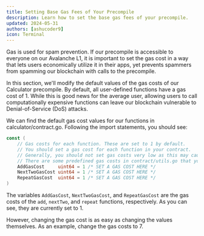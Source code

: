 ```yaml
---
title: Setting Base Gas Fees of Your Precompile
description: Learn how to set the base gas fees of your precompile.
updated: 2024-05-31
authors: [ashucoder9]
icon: Terminal
---
```


Gas is used for spam prevention. If our precompile is accessible to everyone on our Avalanche L1, it is important to set the gas cost in a way that lets users economically utilize it in their apps, yet prevents spammers from spamming our blockchain with calls to the precompile.

In this section, we'll modify the default values of the gas costs of our Calculator precompile. By default, all user-defined functions have a gas cost of 1. While this is good news for the average user, allowing users to call computationally expensive functions can leave our blockchain vulnerable to Denial-of-Service (DoS) attacks. 

We can find the default gas cost values for our functions in calculator/contract.go. Following the import statements, you should see:

```go title-"calculator/contract.go"
const (
    // Gas costs for each function. These are set to 1 by default.
    // You should set a gas cost for each function in your contract.
    // Generally, you should not set gas costs very low as this may cause your network to be vulnerable to DoS attacks.
    // There are some predefined gas costs in contract/utils.go that you can use.
    AddGasCost     uint64 = 1 /* SET A GAS COST HERE */
    NextTwoGasCost uint64 = 1 /* SET A GAS COST HERE */
    RepeatGasCost  uint64 = 1 /* SET A GAS COST HERE */
)
```

The variables `AddGasCost`, `NextTwoGasCost`, and `RepeatGasCost` are the gas costs of the `add`, `nextTwo`, and `repeat` functions, respectively. As you can see, they are currently set to 1.

However, changing the gas cost is as easy as changing the values themselves. As an example, change the gas costs to 7.

